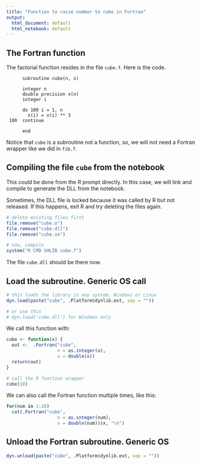 ```yaml
---
title: "Function to raise number to cube in Fortran"
output:
  html_document: default
  html_notebook: default
---
```


## The Fortran function 
The factorial function resides in the file `cube.f`.
Here is the code.

```
      subroutine cube(n, x)

      integer n
      double precision x(n)
      integer i

      do 100 i = 1, n
        x(i) = x(i) ** 3
 100  continue

      end

```   

Notice that `cube` is a subroutine not a function, so, we will not need a Fortran wrapper like we did in `fib.f`.

## Compiling the file `cube` from the notebook
This could be done from the R prompt directly. In this case, we will link and compile to generate the DLL from the notebook.

Sometimes, the DLL file is locked because it was called by R but not released. If this happens, exit R and try deleting the files again.
```r
# delete existing files first
file.remove("cube.o")
file.remove("cube.dll")
file.remove("cube.so")

# now, compile
system("R CMD SHLIB cube.f")

```
The file `cube.dll` should be there now.


## Load the subroutine. Generic OS call
```r
# this loads the library in any system, Windows or Linux
dyn.load(paste("cube", .Platform$dynlib.ext, sep = ""))

# or use this
# dyn.load('cube.dll') for Windows only
```

We call this function with:
```r

cube <- function(x) {
  out <-  .Fortran("cube", 
                   n = as.integer(x), 
                   x = double(x))
  return(out)
}

# call the R function wrapper
cube(10)    
```


We can also call the Fortran function multiple times, like this:
```r
for(num in 1:20)
  cat(.Fortran("cube", 
                   n = as.integer(num), 
                   x = double(num))$x, "\n")
```

## Unload the Fortran subroutine. Generic OS
```r
dyn.unload(paste("cube", .Platform$dynlib.ext, sep = ""))
```


